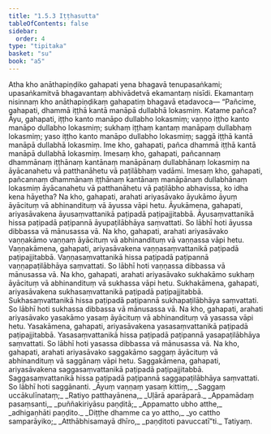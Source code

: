 ```yaml
---
title: "1.5.3 Iṭṭhasutta"
tableOfContents: false
sidebar:
  order: 4
type: "tipitaka"
basket: "su"
book: "a5"
---
```



<DynamicBreadcrumb />

<Division number="43" book="a5">

<Paragraph number="235" book="a5">
Atha kho anāthapiṇḍiko gahapati yena bhagavā tenupasaṅkami; upasaṅkamitvā bhagavantaṃ abhivādetvā ekamantaṃ nisīdi. Ekamantaṃ nisinnaṃ kho anāthapiṇḍikaṃ gahapatiṃ bhagavā etadavoca—
</Paragraph>

<Paragraph number="236" book="a5">
“Pañcime, gahapati, dhammā iṭṭhā kantā manāpā dullabhā lokasmiṃ. Katame pañca? Āyu, gahapati, iṭṭho kanto manāpo dullabho lokasmiṃ; vaṇṇo iṭṭho kanto manāpo dullabho lokasmiṃ; sukhaṃ iṭṭhaṃ kantaṃ manāpaṃ dullabhaṃ lokasmiṃ; yaso iṭṭho kanto manāpo dullabho lokasmiṃ; saggā iṭṭhā kantā manāpā dullabhā lokasmiṃ. Ime kho, gahapati, pañca dhammā iṭṭhā kantā manāpā dullabhā lokasmiṃ.
</Paragraph>

<Paragraph number="237" book="a5">
Imesaṃ kho, gahapati, pañcannaṃ dhammānaṃ iṭṭhānaṃ kantānaṃ manāpānaṃ dullabhānaṃ lokasmiṃ na āyācanahetu vā patthanāhetu vā paṭilābhaṃ vadāmi. Imesaṃ kho, gahapati, pañcannaṃ dhammānaṃ iṭṭhānaṃ kantānaṃ manāpānaṃ dullabhānaṃ lokasmiṃ āyācanahetu vā patthanāhetu vā paṭilābho abhavissa, ko idha kena hāyetha?
</Paragraph>

<Paragraph number="238" book="a5">
Na kho, gahapati, arahati ariyasāvako āyukāmo āyuṃ āyācituṃ vā abhinandituṃ vā āyussa vāpi hetu. Āyukāmena, gahapati, ariyasāvakena āyusaṃvattanikā paṭipadā paṭipajjitabbā. Āyusaṃvattanikā hissa paṭipadā paṭipannā āyupaṭilābhāya saṃvattati. So lābhī hoti āyussa dibbassa vā mānusassa vā.
</Paragraph>

<Paragraph number="239" book="a5">
Na kho, gahapati, arahati ariyasāvako vaṇṇakāmo vaṇṇaṃ āyācituṃ vā abhinandituṃ vā vaṇṇassa vāpi hetu. Vaṇṇakāmena, gahapati, ariyasāvakena vaṇṇasaṃvattanikā paṭipadā paṭipajjitabbā. Vaṇṇasaṃvattanikā hissa paṭipadā paṭipannā vaṇṇapaṭilābhāya saṃvattati. So lābhī hoti vaṇṇassa dibbassa vā mānusassa vā.
</Paragraph>

<Paragraph number="240" book="a5">
Na kho, gahapati, arahati ariyasāvako sukhakāmo sukhaṃ āyācituṃ vā abhinandituṃ vā sukhassa vāpi hetu. Sukhakāmena, gahapati, ariyasāvakena sukhasaṃvattanikā paṭipadā paṭipajjitabbā. Sukhasaṃvattanikā hissa paṭipadā paṭipannā sukhapaṭilābhāya saṃvattati. So lābhī hoti sukhassa dibbassa vā mānusassa vā.
</Paragraph>

<Paragraph number="241" book="a5">
Na kho, gahapati, arahati ariyasāvako yasakāmo yasaṃ āyācituṃ vā abhinandituṃ vā yasassa vāpi hetu. Yasakāmena, gahapati, ariyasāvakena yasasaṃvattanikā paṭipadā paṭipajjitabbā. Yasasaṃvattanikā hissa paṭipadā paṭipannā yasapaṭilābhāya saṃvattati. So lābhī hoti yasassa dibbassa vā mānusassa vā.
</Paragraph>

<Paragraph number="242" book="a5">
Na kho, gahapati, arahati ariyasāvako saggakāmo saggaṃ āyācituṃ vā abhinandituṃ vā saggānaṃ vāpi hetu. Saggakāmena, gahapati, ariyasāvakena saggasaṃvattanikā paṭipadā paṭipajjitabbā. Saggasaṃvattanikā hissa paṭipadā paṭipannā saggapaṭilābhāya saṃvattati. So lābhī hoti saggānanti.
</Paragraph>

<Paragraph number="243" type="verses" book="a5">
_Āyuṃ vaṇṇaṃ yasaṃ kittiṃ,_  
_Saggaṃ uccākulīnataṃ;_  
_Ratiyo patthayānena,_  
_Uḷārā aparāparā._  

</Paragraph>

<Paragraph number="244" type="verses" book="a5">
_Appamādaṃ pasaṃsanti,_  
_puññakiriyāsu paṇḍitā;_  
_Appamatto ubho atthe,_  
_adhigaṇhāti paṇḍito._  

</Paragraph>

<Paragraph number="245" type="verses" book="a5">
_Diṭṭhe dhamme ca yo attho,_  
_yo cattho samparāyiko;_  
_Atthābhisamayā dhīro,_  
_paṇḍitoti pavuccatī”ti._  


</Paragraph>
</Division>

<Paragraph number="246" type="center" book="a5">
Tatiyaṃ.
</Paragraph>
